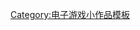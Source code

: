 {{asbox
| image     = Gamepad.svg
| pix       = 32
| subject   = [[格斗游戏]]
| category  = 格斗游戏小作品
| tempsort  =  
| name      = Template:Fighting-videogame-stub
}}<noinclude>
[[Category:电子游戏小作品模板]]
</noinclude>
